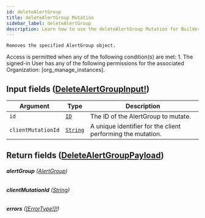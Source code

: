```yaml
---
id: deleteAlertGroup
title: deleteAlertGroup Mutation
sidebar_label: deleteAlertGroup
description: Learn how to use the deleteAlertGroup Mutation for Builder's API.
---
```


    Removes the specified AlertGroup object.

Access is permitted when any of the following condition(s) are met: 1. The signed-in User has any of the following permissions for the associated Organization: [org_manage_instances].

## Input fields ([DeleteAlertGroupInput!](/docs/composer/builder/api/schema/input_object/DeleteAlertGroupInput.mdx))

| Argument           | Type                                     | Description                                                 |
| ------------------ | ---------------------------------------- | ----------------------------------------------------------- |
| `id`               | [`ID`](/docs/composer/builder/api/schema/scalar/ID.mdx)         | The ID of the AlertGroup to mutate.                         |
| `clientMutationId` | [`String`](/docs/composer/builder/api/schema/scalar/String.mdx) | A unique identifier for the client performing the mutation. |

## Return fields ([DeleteAlertGroupPayload](/docs/composer/builder/api/schema/object/DeleteAlertGroupPayload.mdx))

###### <b>alertGroup</b> ([AlertGroup](/docs/composer/builder/api/schema/object/AlertGroup.mdx))

###### <b>clientMutationId</b> ([String](/docs/composer/builder/api/schema/scalar/String.mdx))

###### <b>errors</b> ([[ErrorType!]!](/docs/composer/builder/api/schema/object/ErrorType.mdx))
